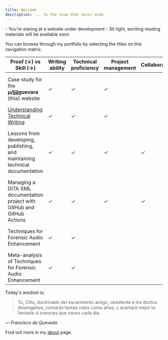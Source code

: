 ```yaml
---
title: Welcome
description: ... to the show that never ends
---
```


<Note title="Hi there!" type="success">
  - You're staring at a website under development
  - Sit tight, exciting reading materials will be available soon
</Note>

You can browse through my portfolio by selecting the titles on this navigation matrix.

| Proof (**↓**) vs Skill (**→**)                                               | Writing ability | Technical proficiency | Project management | Collaboration | Technologies                                                                       |
| ---------------------------------------------------------------------------- | --------------- | --------------------- | ------------------ | ------------- | ---------------------------------------------------------------------------------- |
| Case study for the **μ/jjjjguevara** (this) website                          | ✓               | ✓                     | ✓                  |               | Git, GitHub, DITA XML, TypeScript, JavaScript, Next.js                             |
| [Understanding Technical Writing](/docs/articles/tech-writing-ontology)      | ✓               | ✓                     | ✓                  |               |                                                                                    |
| Lessons from developing, publishing, and maintaining technical documentation | ✓               | ✓                     | ✓                  | ✓             | Git, GitHub, DITA XML, Oxygen XML Editor, Google Docs, Adobe InDesign, LaTeX, etc  |
| Managing a DITA XML documentation project with GitHub and GitHub Actions     | ✓               | ✓                     | ✓                  | ✓             | DITA XML, Git, GitHub                                                              |
| Techniques for Forensic Audio Enhancement                                    | ✓               | ✓                     |                    |               | DITA XML, Reaper DAW, Figma, Adobe InDesign                                        |
| Meta-analysis of Techniques for Forensic Audio Enhancement                   | ✓               | ✓                     |                    |               | DITA XML, Reaper DAW, Figma, Adobe InDesign                                        |



Today's wisdom is:
> Tú, Clito, doctrinado
del escarmiento amigo,
obediente a los doctos desengaños,
contarás tantas vidas como años;
y acertará mejor tu fantasía
si conoces que naces cada día.

— *Francisco de Quevedo*

Find out more in my [about](/docs/main/about) page.
